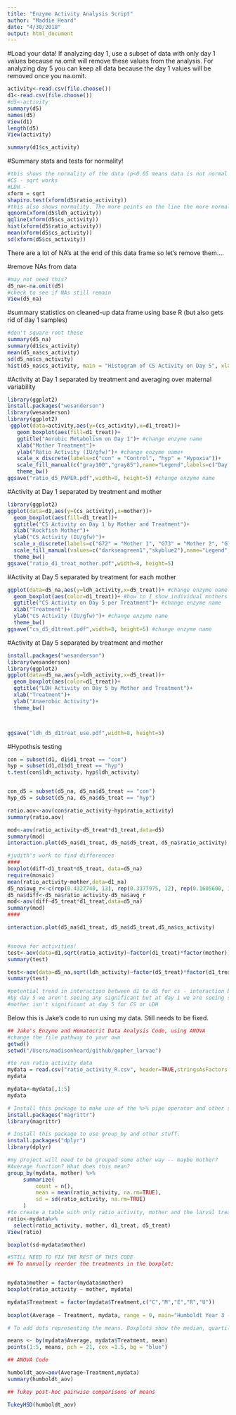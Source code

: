 ```yaml
---
title: "Enzyme Activity Analysis Script"
author: "Maddie Heard"
date: "4/30/2018"
output: html_document
---
```


#Load your data! If analyzing day 1, use a subset of data with only day 1 values because na.omit will remove these values from the analysis. For analyzing day 5 you can keep all data because the day 1 values will be removed once you na.omit.
```r
activity<-read.csv(file.choose())
d1<-read.csv(file.choose())
#d5<-activity
summary(d5)
names(d5)
View(d1)
length(d5)
View(activity)

summary(d1$cs_activity)
```


#Summary stats and tests for normality!
```r
#this shows the normality of the data (p<0.05 means data is not normal - must transform!)
#CS - sqrt works 
#LDH - 
xform = sqrt
shapiro.test(xform(d5$ratio_activity))
#this also shows normality. The more points on the line the more normal data is.
qqnorm(xform(d5$ldh_activity))
qqline(xform(d5$cs_activity))
hist(xform(d5$ratio_activity))
mean(xform(d5$cs_activity))
sd(xform(d5$cs_activity))
```


There are a lot of NA's at the end of this data frame so let's remove them....

#remove NAs from data
```r
#may not need this?
d5_na<-na.omit(d5)
#check to see if NAs still remain
View(d5_na)
```

#summary statistics on cleaned-up data frame using base R (but also gets rid of day 1 samples)
```r
#don't square root these
summary(d5_na)
summary(d1$cs_activity)
mean(d5_na$cs_activity)
sd(d5_na$cs_activity)
hist(d5_na$cs_activity, main = "Histogram of CS Activity on Day 5", xlab="CS Activity (IU/gfw)")
```




#Activity at Day 1 separated by treatment and averaging over maternal variability
```r
library(ggplot2)
install.packages("wesanderson")
library(wesanderson)
library(ggplot2)
 ggplot(data=activity,aes(y=(cs_activity),x=d1_treat))+ 
   geom_boxplot(aes(fill=d1_treat))+
   ggtitle("Aerobic Metabolism on Day 1")+ #change enzyme name
   xlab("Mother Treatment")+
   ylab("Ratio Activity (IU/gfw)")+ #change enzyme name+
   scale_x_discrete(labels=c("con" = "Control", "hyp" = "Hypoxia"))+
   scale_fill_manual(c("gray100","gray85"),name="Legend",labels=c("Day 5 Control", "Day 5 Hypoxia"))+
   theme_bw()
ggsave("ratio_d5_PAPER.pdf",width=8, height=5) #change enzyme name
```



#Activity at Day 1 separated by treatment and mother
```r
library(ggplot2)
ggplot(data=d1,aes(y=(cs_activity),x=mother))+
  geom_boxplot(aes(fill=d1_treat))+
  ggtitle("CS Activity on Day 1 by Mother and Treatment")+
  xlab("Rockfish Mother")+
  ylab("CS Activity (IU/gfw)")+
  scale_x_discrete(labels=c("G72" = "Mother 1", "G73" = "Mother 2", "G79" = "Mother 3", "G91" = "Mother 4"))+
  scale_fill_manual(values=c("darkseagreen1","skyblue2"),name="Legend",labels=c("Control", "Hypoxia"))+
  theme_bw()
ggsave("ratio_d1_treat_mother.pdf",width=8, height=5)
```




#Activity at Day 5 separated by treatment for each mother
```r
ggplot(data=d5_na,aes(y=ldh_activity,x=d5_treat))+ #change enzyme name
  geom_boxplot(aes(color=d1_treat))+ #how to I show individual mothers that contirbuted to each treatment?
  ggtitle("CS Activity on Day 5 per Treatment")+ #change enzyme name
  xlab("Treatment")+
  ylab("CS Activity (IU/gfw)")+ #change enzyme name
  theme_bw()
ggsave("cs_d5_d1treat.pdf",width=8, height=5) #change enzyme name
```



#Activity at Day 5 separated by treatment and mother
```r
install.packages("wesanderson")
library(wesanderson)
library(ggplot2)
ggplot(data=d5_na,aes(y=ldh_activity,x=d5_treat))+
  geom_boxplot(aes(color=d1_treat))+
  ggtitle("LDH Activity on Day 5 by Mother and Treatment")+
  xlab("Treatment")+
  ylab("Anaerobic Activity")+
  theme_bw()



ggsave("ldh_d5_d1treat_use.pdf",width=8, height=5)
```


#Hypothsis testing
```r

con = subset(d1, d1$d1_treat == "con")
hyp = subset(d1,d1$d1_treat == "hyp")
t.test(con$ldh_activity, hyp$ldh_activity)


con_d5 = subset(d5_na, d5_na$d5_treat == "con")
hyp_d5 = subset(d5_na, d5_na$d5_treat == "hyp")

ratio.aov<-aov(con$ratio_activity~hyp$ratio_activity)
summary(ratio.aov)

mod<-aov(ratio_activity~d5_treat*d1_treat,data=d5)
summary(mod)
interaction.plot(d5_na$d1_treat, d5_na$d5_treat, d5_na$ratio_activity)

#judith's work to find differences
####
boxplot(diff~d1_treat*d5_treat, data=d5_na)
require(mosaic)
mean(ratio_activity~mother,data=d1_na)
d5_na$avg_r<-c(rep(0.4327740, 13), rep(0.3377975, 12), rep(0.1605600, 11), rep(0.2435607, 8))
d5_na$diff<-d5_na$ratio_activity-d5_na$avg_r
mod<-aov(diff~d5_treat*d1_treat,data=d5_na)
summary(mod)
####

interaction.plot(d5_na$d1_treat, d5_na$d5_treat,d5_na$cs_activity)


#anova for activities!
test<-aov(data=d1,sqrt(ratio_activity)~factor(d1_treat)*factor(mother))
summary(test)

test<-aov(data=d5_na,sqrt(ldh_activity)~factor(d5_treat)*factor(d1_treat))
summary(test)

#potential trend in interaction between d1 to d5 for cs - interaction between timepoints
#by day 5 we aren't seeing any significant but at day 1 we are seeing significance for both cs and ldh 
#mother isn't significant at day 5 for CS or LDH
```
















Below this is Jake's code to run using my data. Still needs to be fixed.

```r
## Jake's Enzyme and Hematocrit Data Analysis Code, using ANOVA
#change the file pathway to your own
getwd()
setwd("/Users/madisonheard/github/gopher_larvae")

#to run ratio activity data
mydata = read.csv("ratio_activity_R.csv", header=TRUE,stringsAsFactors = FALSE)
mydata

mydata<-mydata[,1:5]
mydata
```

```r
# Install this package to make use of the %>% pipe operator and other stuff.
install.packages("magrittr")
library(magrittr)
```


```r

# Install this package to use group_by and other stuff.
install.packages("dplyr")
library(dplyr)

#my project will need to be grouped some other way -- maybe mother?
#Average function? What does this mean?
group_by(mydata, mother) %>%
     summarize(
         count = n(),
         mean = mean(ratio_activity, na.rm=TRUE),
         sd = sd(ratio_activity, na.rm=TRUE)
     )
#to create a table with only ratio_activity, mother and the larval treatment columns
ratio<-mydata%>%
  select(ratio_activity, mother, d1_treat, d5_treat)
View(ratio)

```


```r
boxplot(sd~mydata$mother)
```






```r
#STILL NEED TO FIX THE REST OF THIS CODE
## To manually reorder the treatments in the boxplot:


mydata$mother = factor(mydata$mother)
boxplot(ratio_activity ~ mother, mydata)

mydata$Treatment = factor(mydata$Treatment,c("C","M","E","R","U")) 
    
boxplot(Average ~ Treatment, mydata, range = 0, main="Humboldt Year 3 - Upwelling\nBlack Rockfish Hematocrit", xlab="Treatment",ylab="Hematocrit (Erythrocyte %)",ylim=c(.3,.6))
```


```r
# To add dots representing the means. Boxplots show the median, quartiles and min&max.

means <- by(mydata$Average, mydata$Treatment, mean)
points(1:5, means, pch = 21, cex =1.5, bg = "blue")
```


```r
## ANOVA Code

humboldt_aov=aov(Average~Treatment,mydata)
summary(humboldt_aov)

```

```r
## Tukey post-hoc pairwise comparisons of means

TukeyHSD(humboldt_aov)
```


